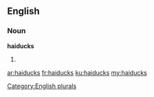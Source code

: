 ==English==

===Noun===
'''haiducks'''

# {{plural of|haiduck}}

[[Category:English plurals]]

[[ar:haiducks]]
[[fr:haiducks]]
[[ku:haiducks]]
[[my:haiducks]]